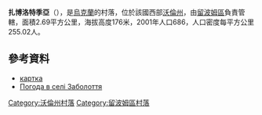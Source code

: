 {{coord|51|24|8|N|24|7|45|E|scale:30000|display=title}}

'''扎博洛特季亞'''（{{lang-uk|Заболоття}}），是[[烏克蘭|烏克蘭]]的村落，位於該國西部[[沃倫州|沃倫州]]，由[[留波姆區|留波姆區]]負責管轄，面積2.69平方公里，海拔高度176米，2001年人口686，人口密度每平方公里255.02人。

==參考資料==
*[http://gska2.rada.gov.ua/pls/z7502/A005?rdat1=15.01.2010&rf7571=4242 картка]{{dead link|date=2018年3月 |bot=InternetArchiveBot |fix-attempted=yes }}
* [http://weather.in.ua/ua/volynskaja/8030 Погода в селі Заболоття] {{Wayback|url=http://weather.in.ua/ua/volynskaja/8030 |date=20160305195141 }}

[[Category:沃倫州村落|Category:沃倫州村落]]
[[Category:留波姆區村落|Category:留波姆區村落]]


{{Volyn-geo-stub}}